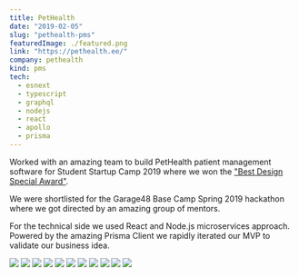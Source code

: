 ```yaml
---
title: PetHealth
date: "2019-02-05"
slug: "pethealth-pms"
featuredImage: ./featured.png
link: "https://pethealth.ee/"
company: pethealth
kind: pms
tech:
  - esnext
  - typescript
  - graphql
  - nodejs
  - react
  - apollo
  - prisma
---
```


Worked with an amazing team to build PetHealth patient management software for Student Startup Camp 2019 where we won the ["Best Design Special Award"](http://ideelabor.ut.ee/news/student-startup-camp-2019-winners-are-here).

We were shortlisted for the Garage48 Base Camp Spring 2019 hackathon where we got directed by an amazing group of mentors.

For the technical side we used React and Node.js microservices approach. Powered by the amazing Prisma Client we rapidly iterated our MVP to validate our business idea.

<MasonryGallery>

<img src="./design-landing.png" />

<img src="./design-login-1.png" />

<img src="./design-login-2.png" />

<img src="./design-browse-1.png" />

<img src="./design-browse-2.png" />

<img src="./design-categories.png" />

<img src="./design-details-condition.png" />

<img src="./design-details-patient.png" />

<img src="./design-patients-1.png" />

<img src="./design-patients-1.png" />

<img src="./design-404.png" />

</MasonryGallery>

